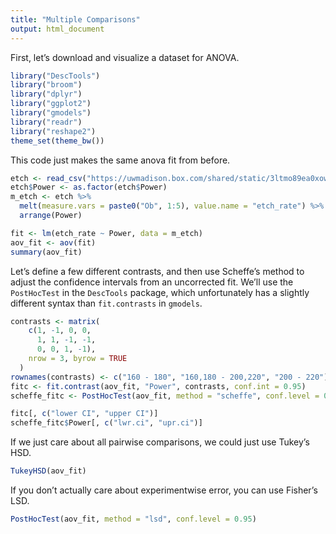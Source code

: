```yaml
---
title: "Multiple Comparisons"
output: html_document
---
```


First, let's download and visualize a dataset for ANOVA.

```r
library("DescTools")
library("broom")
library("dplyr")
library("ggplot2")
library("gmodels")
library("readr")
library("reshape2")
theme_set(theme_bw())
```

This code just makes the same anova fit from before.

```r
etch <- read_csv("https://uwmadison.box.com/shared/static/3ltmo89ea0xowsh1386x9fk58qc51ned.txt")
etch$Power <- as.factor(etch$Power)
m_etch <- etch %>%
  melt(measure.vars = paste0("Ob", 1:5), value.name = "etch_rate") %>%
  arrange(Power)

fit <- lm(etch_rate ~ Power, data = m_etch)
aov_fit <- aov(fit)
summary(aov_fit)
```

Let's define a few different contrasts, and then use Scheffe's method to adjust
the confidence intervals from an uncorrected fit. We'll use the `PostHocTest` in
the `DescTools` package, which unfortunately has a slightly different syntax
than `fit.contrasts` in `gmodels`.

```r
contrasts <- matrix(
    c(1, -1, 0, 0,
      1, 1, -1, -1,
      0, 0, 1, -1),
    nrow = 3, byrow = TRUE
  )
rownames(contrasts) <- c("160 - 180", "160,180 - 200,220", "200 - 220")
fitc <- fit.contrast(aov_fit, "Power", contrasts, conf.int = 0.95)
scheffe_fitc <- PostHocTest(aov_fit, method = "scheffe", conf.level = 0.95, contrast = t(contrasts))
```



```r
fitc[, c("lower CI", "upper CI")]
scheffe_fitc$Power[, c("lwr.ci", "upr.ci")]
```

If we just care about all pairwise comparisons, we could just use Tukey's HSD.

```r
TukeyHSD(aov_fit)
```

If you don't actually care about experimentwise error, you can use Fisher's LSD.

```r
PostHocTest(aov_fit, method = "lsd", conf.level = 0.95)
```